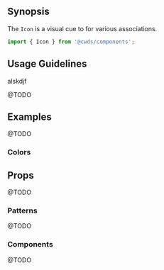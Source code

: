 
## Synopsis

The `Icon` is a visual cue to for various associations.

<DemoCard>
  <Icon icon="check" />
</DemoCard>

```jsx
import { Icon } from '@cwds/components';
```

## Usage Guidelines

<div className="text-primary">alskdjf</div>

<div>
  <IconSquare icon="check" className="text-primary"/>
  <IconSquare icon="times" />
  <IconSquare icon="spinner" />
  <IconSquare icon="upload" />
  <IconSquare icon="circle-notch" />
  <IconSquare icon="check-circle" />
  <IconSquare icon="info-circle" />
  <IconSquare icon="exclamation-triangle" />
  <IconSquare icon="user" />
  <IconSquare icon="search" />
  <IconSquare icon="chevron-down" />
  <IconSquare icon="plus" />
  <IconSquare icon="minus" />
  <IconSquare icon="plus-circle" />
  <IconSquare icon="ellipsis-v" />
  <IconSquare icon="lightbulb" />
  <IconSquare icon="arrow-up" />
</div>

@TODO

## Examples

@TODO

### Colors

## Props

@TODO

### Patterns

@TODO

### Components

@TODO
